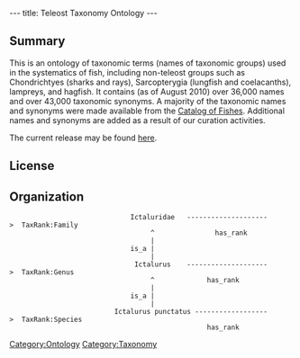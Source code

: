 ---
title: Teleost Taxonomy Ontology
---

==Summary==
This is an ontology of taxonomic terms (names of taxonomic groups) used in the systematics of fish, including non-teleost groups such as Chondrichtyes (sharks and rays), Sarcopterygia (lungfish and coelacanths), lampreys, and hagfish.  It contains (as of August 2010) over 36,000 names and over 43,000 taxonomic synonyms.  A majority of the taxonomic names and synonyms were made available from the [http://research.calacademy.org/redirect?url=http://researcharchive.calacademy.org/research/ichthyology/catalog/fishcatmain.asp Catalog of Fishes].  Additional names and synonyms are added as a result of our curation activities.

The current release may be found [http://obo.cvs.sourceforge.net/viewvc/obo/obo/ontology/taxonomy/teleost_taxonomy.obo here].

==License==

==Organization==



                               Ictaluridae   -------------------->  TaxRank:Family
                                    ^               has_rank
                                    |
                               is_a |
                                    |
                                Ictalurus    -------------------->  TaxRank:Genus
                                    ^             has_rank
                                    |
                               is_a |
                                    |
                           Ictalurus punctatus ------------------>  TaxRank:Species
                                                  has_rank

[[Category:Ontology]]
[[Category:Taxonomy]]